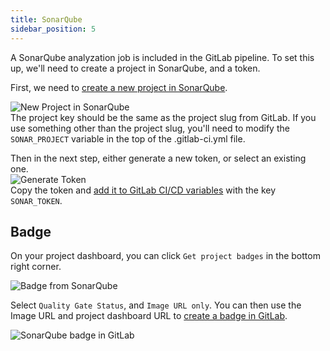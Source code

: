 ```yaml
---
title: SonarQube
sidebar_position: 5
---
```


A SonarQube analyzation job is included in the GitLab pipeline.
To set this up, we'll need to create a project in SonarQube, and a token.

First, we need to [create a new project in SonarQube](https://sonarqube.intility.no/projects/create).

![New Project in SonarQube](/img/sonarqube-new.png)  
The project key should be the same as the project slug from GitLab.
If you use something other than the project slug,
you'll need to modify the `SONAR_PROJECT` variable in the top of the .gitlab-ci.yml file.

Then in the next step, either generate a new token, or select an existing one.  
![Generate Token](/img/sonarqube-token.png)  
Copy the token and [add it to GitLab CI/CD variables](/cra/configuration/gitlab#adding-cicd-variables) with the key `SONAR_TOKEN`.

## Badge

On your project dashboard, you can click `Get project badges` in the bottom right corner.

![Badge from SonarQube](/img/sonarqube-badge.png)

Select `Quality Gate Status`, and `Image URL only`. You can then use the Image URL and project dashboard URL to [create a badge in GitLab](/cra/configuration/gitlab#adding-badges).

![SonarQube badge in GitLab](/img/gitlab-badge-sonarqube.png)